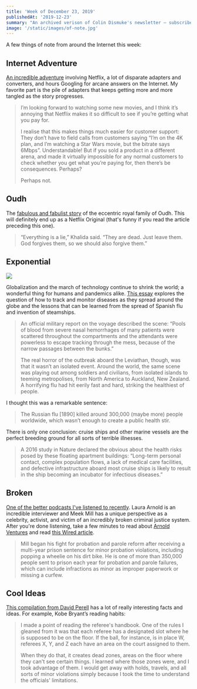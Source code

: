 ```yaml
---
title: 'Week of December 23, 2019'
publishedAt: '2019-12-23'
summary: "An archived verison of Colin Dismuke's newsletter – subscribe to get it in your inbox."
image: '/static/images/of-note.jpg'
---
```


A few things of note from around the Internet this week:

## Internet Adventure

[An incredible
adventure](https://lars.ingebrigtsen.no/2019/02/14/adventures-in-netflix/)
involving Netflix, a lot of disparate adapters and converters, and hours
Googling for arcane answers on the Internet. My favorite part is the
pile of adapters that keeps getting more and more tangled as the story
progresses.

> I’m looking forward to watching some new movies, and I think it’s
> annoying that Netflix makes it so difficult to see if you’re getting
> what you pay for.
>
> I realise that this makes things much easier for customer support:
> They don’t have to field calls from customers saying “I’m on the 4K
> plan, and I’m watching a Star Wars movie, but the bitrate says 6Mbps”.
> Understandable! But if you sold a product in a different arena, and
> made it virtually impossible for any normal customers to check whether
> you get what you’re paying for, then there’s be consequences. Perhaps?
>
> Perhaps not.

## Oudh

The [fabulous and fabulist
story](https://www.nytimes.com/2019/11/22/world/asia/the-jungle-prince-of-delhi.html)
of the eccentric royal family of Oudh. This will definitely end up as a
Netflix Original (that's funny if you read the article preceding this
one).

> “Everything is a lie,” Khalida said. “They are dead. Just leave them.
> God forgives them, so we should also forgive them.”

## Exponential

[![](https://bucketeer-e05bbc84-baa3-437e-9518-adb32be77984.s3.amazonaws.com/public/images/5508c076-630b-403a-90b1-33bf6ff87bab_1200x926.jpeg)](https://cdn.substack.com/image/fetch/f_auto,q_auto:good,fl_progressive:steep/https%3A%2F%2Fbucketeer-e05bbc84-baa3-437e-9518-adb32be77984.s3.amazonaws.com%2Fpublic%2Fimages%2F5508c076-630b-403a-90b1-33bf6ff87bab_1200x926.jpeg)

Globalization and the march of technology continue to shrink the world;
a wonderful thing for humans and pandemics alike. [This
essay](https://www.hakaimagazine.com/features/from-berth-to-death/)
explores the question of how to track and monitor diseases as they
spread around the globe and the lessons that can be learned from the
spread of Spanish flu and invention of steamships.

> An official military report on the voyage described the scene: “Pools
> of blood from severe nasal hemorrhages of many patients were scattered
> throughout the compartments and the attendants were powerless to
> escape tracking through the mess, because of the narrow passages
> between the bunks.”
>
> The real horror of the outbreak aboard the Leviathan, though, was that
> it wasn’t an isolated event. Around the world, the same scene was
> playing out among soldiers and civilians, from isolated islands to
> teeming metropolises, from North America to Auckland, New Zealand. A
> horrifying flu had hit eerily fast and hard, striking the healthiest
> of people.

I thought this was a remarkable sentence:

> The Russian flu [1890] killed around 300,000 (maybe more) people
> worldwide, which wasn’t enough to create a public health stir.

There is only one conclusion: cruise ships and other marine vessels are
the perfect breeding ground for all sorts of terrible illnesses.

> A 2016 study in Nature declared the obvious about the health risks
> posed by these floating apartment buildings: “Long-term personal
> contact, complex population flows, a lack of medical care facilities,
> and defective infrastructure aboard most cruise ships is likely to
> result in the ship becoming an incubator for infectious diseases.”

## Broken

[One of the better podcasts I've listened to
recently](https://www.arnoldventures.org/newsroom/deep-dive-with-laura-arnold-podcast-explores-probation-and-parole-with-hip-hop-artist-meek-mill/).
Laura Arnold is an incredible interviewer and Meek Mill has a unique
perspective as a celebrity, activist, and victim of an incredibly broken
criminal justice system. After you're done listening, take a few minutes
to read about [Arnold Ventures](https://www.arnoldventures.org/people)
and read [this Wired
article](https://www.wired.com/2017/01/john-arnold-waging-war-on-bad-science/).

> Mill began his fight for probation and parole reform after receiving a
> multi-year prison sentence for minor probation violations, including
> popping a wheelie on his dirt bike. He is one of more than 350,000
> people sent to prison each year for probation and parole failures,
> which can include infractions as minor as improper paperwork or
> missing a curfew.

## Cool Ideas

[This compilation from David
Perell](https://www.perell.com/blog/2019/12/11/coolest-things-i-learned-in-2019)
has a lot of really interesting facts and ideas. For example, Kobe
Bryant’s reading habits:

> I made a point of reading the referee's handbook. One of the rules I
> gleaned from it was that each referee has a designated slot where he
> is supposed to be on the floor. If the ball, for instance, is in place
> W, referees X, Y, and Z each have an area on the court assigned to
> them.
>
> When they do that, it creates dead zones, areas on the floor where
> they can't see certain things. I learned where those zones were, and I
> took advantage of them. I would get away with holds, travels, and all
> sorts of minor violations simply because I took the time to understand
> the officials' limitations.
